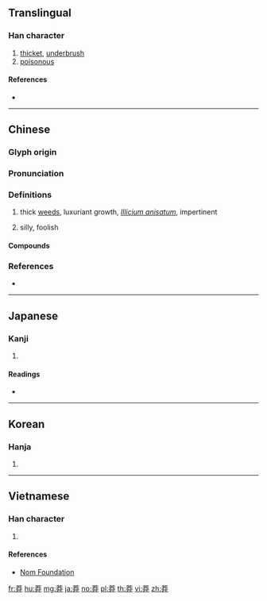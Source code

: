 {{character info/new}}
==Translingual==

===Han character===
{{Han char|rn=140|rad=艸|as=06|sn=12|four=44443|canj=TIKT|ids=⿳艹犬廾}}

# [[thicket]], [[underbrush]]
# [[poisonous]]

====References====
* {{Han ref|kx=1036.410|dkj=31132|dj=1495.040|hdz=53216.130|uh=83BD|ud=33725|bh=B2F5|bd=45813}}

----

==Chinese==
{{zh-forms}}

===Glyph origin===
{{Han etym}}

===Pronunciation===
{{zh-pron
|m=mǎng
|m-s=man1
|c=mong5,mong6
|mn=bóng
|mc=y
|oc=y
|cat=
}}

===Definitions===
{{zh-hanzi}}

# thick [[weeds]], luxuriant growth, ''[[Illicium anisatum]]'', impertinent
# {{label|zh|Sichuanese}} silly, foolish

====Compounds====
{{zh-der|伏莽|剪莽擁篲|坱莽|宿莽|平莽|新莽|林莽|榛莽|浪莽|王莽|粗莽|草莽|草莽英雄|莽原|莽古歹|莽大夫|莽夫|莽撞|莽榛蔓草|莽漢|莽灌夫|莽然|莽草|莽莽|莽莽撞撞|莽蒼|莽蕩|莽跳|莽鹵|蒼莽|蓁莽|雲莽莽|魯莽|魯莽漢|鹵莽|鹵莽滅裂}}

===References===
* {{R:yue:Hanzi}}

----

==Japanese==

===Kanji===
{{ja-kanji|grade=|rs=艸06}}

# {{defn|lang=ja|sort=艸06}}

====Readings====
* {{ja-readings|on=[[ぼう]] (bō), [[もう]] (mō)|kun=[[くさ]] (kusa)|nanori=}}

----

==Korean==

===Hanja===
{{ko-hanja|hangeul=망|eumhun=|rv=mang|mr=mang|y=mang}}

# {{defn|lang=ko|sort=艸06}}

----

==Vietnamese==

===Han character===
{{vi-readings|rs=艸06|hanviet=[[mảng]], [[mãng]]}}

# {{defn|lang=vi|sort=艸06}}

====References====
* [http://nomfoundation.org/common/nom_details.php?codepoint=83bd Nom Foundation]

[[fr:莽]]
[[hu:莽]]
[[mg:莽]]
[[ja:莽]]
[[no:莽]]
[[pl:莽]]
[[th:莽]]
[[vi:莽]]
[[zh:莽]]